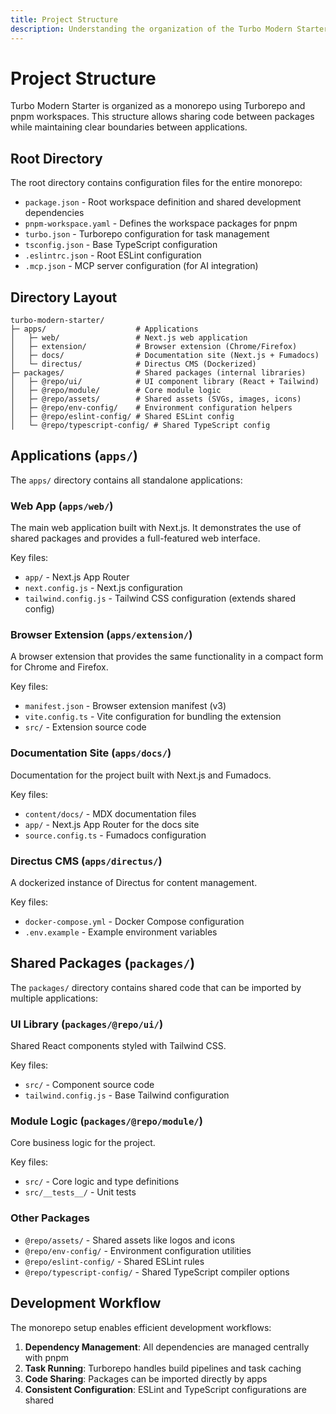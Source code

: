 ```yaml
---
title: Project Structure
description: Understanding the organization of the Turbo Modern Starter monorepo.
---
```


# Project Structure

Turbo Modern Starter is organized as a monorepo using Turborepo and pnpm workspaces. This structure allows sharing code between packages while maintaining clear boundaries between applications.

## Root Directory

The root directory contains configuration files for the entire monorepo:

- `package.json` - Root workspace definition and shared development dependencies
- `pnpm-workspace.yaml` - Defines the workspace packages for pnpm
- `turbo.json` - Turborepo configuration for task management
- `tsconfig.json` - Base TypeScript configuration
- `.eslintrc.json` - Root ESLint configuration
- `.mcp.json` - MCP server configuration (for AI integration)

## Directory Layout

```
turbo-modern-starter/
├─ apps/                    # Applications
│   ├─ web/                 # Next.js web application
│   ├─ extension/           # Browser extension (Chrome/Firefox)
│   ├─ docs/                # Documentation site (Next.js + Fumadocs)
│   └─ directus/            # Directus CMS (Dockerized)
├─ packages/                # Shared packages (internal libraries)
│   ├─ @repo/ui/            # UI component library (React + Tailwind)
│   ├─ @repo/module/        # Core module logic
│   ├─ @repo/assets/        # Shared assets (SVGs, images, icons)
│   ├─ @repo/env-config/    # Environment configuration helpers
│   ├─ @repo/eslint-config/ # Shared ESLint config
│   └─ @repo/typescript-config/ # Shared TypeScript config
```

## Applications (`apps/`)

The `apps/` directory contains all standalone applications:

### Web App (`apps/web/`)

The main web application built with Next.js. It demonstrates the use of shared packages and provides a full-featured web interface.

Key files:
- `app/` - Next.js App Router
- `next.config.js` - Next.js configuration
- `tailwind.config.js` - Tailwind CSS configuration (extends shared config)

### Browser Extension (`apps/extension/`)

A browser extension that provides the same functionality in a compact form for Chrome and Firefox.

Key files:
- `manifest.json` - Browser extension manifest (v3)
- `vite.config.ts` - Vite configuration for bundling the extension
- `src/` - Extension source code

### Documentation Site (`apps/docs/`)

Documentation for the project built with Next.js and Fumadocs.

Key files:
- `content/docs/` - MDX documentation files
- `app/` - Next.js App Router for the docs site
- `source.config.ts` - Fumadocs configuration

### Directus CMS (`apps/directus/`)

A dockerized instance of Directus for content management.

Key files:
- `docker-compose.yml` - Docker Compose configuration
- `.env.example` - Example environment variables

## Shared Packages (`packages/`)

The `packages/` directory contains shared code that can be imported by multiple applications:

### UI Library (`packages/@repo/ui/`)

Shared React components styled with Tailwind CSS.

Key files:
- `src/` - Component source code
- `tailwind.config.js` - Base Tailwind configuration

### Module Logic (`packages/@repo/module/`)

Core business logic for the project.

Key files:
- `src/` - Core logic and type definitions
- `src/__tests__/` - Unit tests

### Other Packages

- `@repo/assets/` - Shared assets like logos and icons
- `@repo/env-config/` - Environment configuration utilities
- `@repo/eslint-config/` - Shared ESLint rules
- `@repo/typescript-config/` - Shared TypeScript compiler options

## Development Workflow

The monorepo setup enables efficient development workflows:

1. **Dependency Management**: All dependencies are managed centrally with pnpm
2. **Task Running**: Turborepo handles build pipelines and task caching
3. **Code Sharing**: Packages can be imported directly by apps
4. **Consistent Configuration**: ESLint and TypeScript configurations are shared